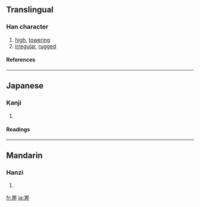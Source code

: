 {{see|嵯}}

==Translingual==
===Han character===
{{Han char|rn=46|rad=山|as=10|sn=13|four=|canj=山廿手一 (UTQM), X山廿手一 (XUTQM)}}
# [[high]], [[towering]]
# [[irregular]], [[rugged]]
====References====
{{Han ref|kx=0317.500|dkj=08364|hdz=10792.040|uh=5D73|ud=23923}}
----
==Japanese==
===Kanji===
{{ja-kanji|grade=|rs=山10}}
# {{defn|Japanese}} 
====Readings====
{{ja-readings|on=[[さ]] (sa)|kun=[[けわしい]] (kewashii), [[たかい]] (takai)}}
----
==Mandarin==
===Hanzi===
{{cmn-hanzi|pin=[[cuó]] ([[cuo2]])|wg=ts'o<sup>2</sup>}}
# {{defn|Mandarin}}

[[fr:嵳]]
[[ja:嵳]]